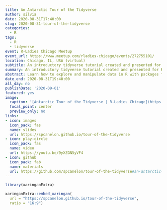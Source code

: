 ```yaml
---
title: An Antarctic Tour of the Tidyverse
author: silvia
date: 2020-08-31T17:40:00
slug: 2020-08-31-tour-of-the-tidyverse
categories:
  - R
tags:
  - R
  - tidyverse
event: R-Ladies Chicago Meetup
event_url: https://www.meetup.com/rladies-chicago/events/272755101/
location: Chicago, IL, USA (virtual)
subtitle: An introductory tidyverse tutorial created and presented for [R-Ladies Chicago](https://rladieschicago.org/)
summary: An introductory tidyverse tutorial created and presented for R-Ladies Chicago
abstract: Learn how to explore and manipulate data in R with packages from the Tidyverse. We'll introduce the [8 core packages](https://www.tidyverse.org/packages/) that make up the Tidyverse and use at least one function from each package while exploring a dataset on the migration of penguins.
date_end: 2020-08-31T19:40:00
all_day: no
publishDate: '2020-09-01'
featured: yes
image: 
  caption: '[Antarctic Tour of the Tidyverse | R-Ladies Chicago](https://spcanelon.github.io/tour-of-the-tidyverse)'
  focal_point: center
  preview_only: no
links:
- icon: images
  icon_pack: fas
  name: slides
  url: https://spcanelon.github.io/tour-of-the-tidyverse
- icon: play-circle
  icon_pack: fas
  name: video
  url: https://youtu.be/9yXZGN5yVF4
- icon: github
  icon_pack: fab
  name: materials
  url: https://github.com/spcanelon/tour-of-the-tidyverse#an-antarctic-tour-of-the-tidyverse
---
```


<!--xaringanExtra interferes with the social media preview-->

```r
library(xaringanExtra)
```

```r
xaringanExtra::embed_xaringan(
  url = "https://spcanelon.github.io/tour-of-the-tidyverse",
  ratio = "16:9")
```
